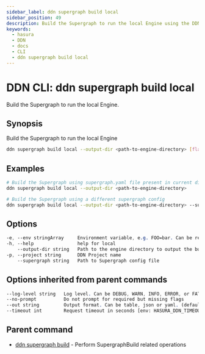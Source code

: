 ```yaml
---
sidebar_label: ddn supergraph build local
sidebar_position: 49
description: Build the Supergraph to run the local Engine using the DDN CLI
keywords:
  - hasura
  - DDN
  - docs
  - CLI
  - ddn supergraph build local
---
```


# DDN CLI: ddn supergraph build local

Build the Supergraph to run the local Engine.

## Synopsis

Build the Supergraph to run the local Engine

```bash
ddn supergraph build local --output-dir <path-to-engine-directory> [flags]
```

## Examples

```bash
# Build the Supergraph using supergraph.yaml file present in current directory and output it to engine directory
ddn supergraph build local --output-dir <path-to-engine-directory>

# Build the Supergraph using a different supergraph config
ddn supergraph build local --output-dir <path-to-engine-directory> --supergraph <path-to-supergraph-config-file>
```

## Options

```sass
-e, --env stringArray     Environment variable, e.g. FOO=bar. Can be repeated to provide multiple env vars
-h, --help                help for local
    --output-dir string   Path to the engine directory to output the build artifacts (required)
-p, --project string      DDN Project name
    --supergraph string   Path to Supergraph config file
```

## Options inherited from parent commands

```sass
--log-level string   Log level. Can be DEBUG, WARN, INFO, ERROR, or FATAL. (default "INFO")
--no-prompt          Do not prompt for required but missing flags
--out string         Output format. Can be table, json or yaml. (default "table")
--timeout int        Request timeout in seconds [env: HASURA_DDN_TIMEOUT] (default 100)
```

## Parent command

- [ddn supergraph build](/cli/commands/ddn_supergraph_build) - Perform SupergraphBuild related operations
